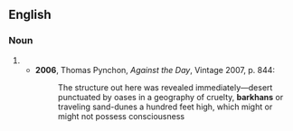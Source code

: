 ==English==

===Noun===
{{en-noun}}

# {{alternative spelling of|barchan|lang=en}}
#* '''2006''', Thomas Pynchon, ''Against the Day'', Vintage 2007, p. 844:
#*: The structure out here was revealed immediately—desert punctuated by oases in a geography of cruelty, '''barkhans''' or traveling sand-dunes a hundred feet high, which might or might not possess consciousness